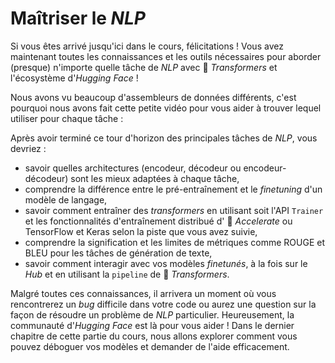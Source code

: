 # Maîtriser le <i>NLP</i>

<CourseFloatingBanner
    chapter={7}
    classNames="absolute z-10 right-0 top-0"
/>

Si vous êtes arrivé jusqu'ici dans le cours, félicitations ! Vous avez maintenant toutes les connaissances et les outils nécessaires pour aborder (presque) n'importe quelle tâche de *NLP* avec 🤗 *Transformers* et l'écosystème d'*Hugging Face* !

Nous avons vu beaucoup d'assembleurs de données différents, c'est pourquoi nous avons fait cette petite vidéo pour vous aider à trouver lequel utiliser pour chaque tâche :

<Youtube id="-RPeakdlHYo"/>

Après avoir terminé ce tour d'horizon des principales tâches de *NLP*, vous devriez :

* savoir quelles architectures (encodeur, décodeur ou encodeur-décodeur) sont les mieux adaptées à chaque tâche,
* comprendre la différence entre le pré-entraînement et le *finetuning* d'un modèle de langage,
* savoir comment entraîner des *transformers* en utilisant soit l'API `Trainer` et les fonctionnalités d'entraînement distribué d' 🤗 *Accelerate* ou TensorFlow et Keras selon la piste que vous avez suivie,
* comprendre la signification et les limites de métriques comme ROUGE et BLEU pour les tâches de génération de texte,
* savoir comment interagir avec vos modèles *finetunés*, à la fois sur le *Hub* et en utilisant la `pipeline` de 🤗 *Transformers*.

Malgré toutes ces connaissances, il arrivera un moment où vous rencontrerez un *bug* difficile dans votre code ou aurez une question sur la façon de résoudre un problème de *NLP* particulier. Heureusement, la communauté d'*Hugging Face* est là pour vous aider ! Dans le dernier chapitre de cette partie du cours, nous allons explorer comment vous pouvez déboguer vos modèles et demander de l'aide efficacement.
